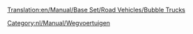 [[Translation:en/Manual/Base Set/Road Vehicles/Bubble Trucks]]

{{nl/Manual/Base Set/Road Vehicles/Wegvoertuig|name=MightyMover Bellentruck
|img=en/Manual/Base Set/Road Vehicles/MightyMover Bubble.gif
|price=£4.797 (€ 9.594)
|speed=30 mph (48 km/h)
|annual=£422 (€ 844)
|designed=1935
|life=15
|capacity=17 bubbels
}}
{{nl/Manual/Base Set/Road Vehicles/Wegvoertuig|name=Powernaught Bellentruck
|img=en/Manual/Base Set/Road Vehicles/Powernaught bubble.gif
|price=£6.054 (€ 12.108)
|speed=55 mph (88 km/h)
|annual=£790 (€ 1.580)
|designed=1977
|life=15
|capacity=19 bubbels
}}
{{nl/Manual/Base Set/Road Vehicles/Wegvoertuig|name=Wizzowow Bellentruck
|img=en/Manual/Base Set/Road Vehicles/Wizzowow Bubble.gif
|price=£6.481 (€ 12.962)
|speed=70 mph (112 km/h)
|annual=£1.131 (€ 2.262)
|designed=2011
|life=15
|capacity=22 bubbels
}}
[[Category:nl/Manual/Wegvoertuigen]]